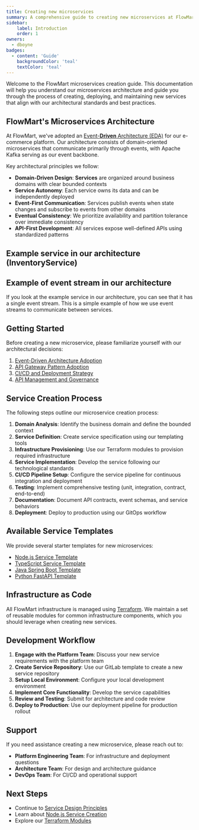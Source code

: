 ```yaml
---
title: Creating new microservices
summary: A comprehensive guide to creating new microservices at FlowMart following our best practices and standards
sidebar:
    label: Introduction
    order: 1
owners: 
  - dboyne
badges:
  - content: 'Guide'
    backgroundColor: 'teal'
    textColor: 'teal'
---
```


Welcome to the FlowMart microservices creation guide. This documentation will help you understand our microservices architecture and guide you through the process of creating, deploying, and maintaining new services that align with our architectural standards and best practices.

## FlowMart's Microservices Architecture

At FlowMart, we've adopted an [Event-**Driven** Architecture (EDA)](/docs/architecture-records/published/02-eda-adoption) for our e-commerce platform. Our architecture consists of domain-oriented microservices that communicate primarily through events, with Apache Kafka serving as our event backbone.

Key architectural principles we follow:

- **Domain-Driven Design**: **Services** are organized around business domains with clear bounded contexts
- **Service Autonomy**: Each service owns its data and can be independently deployed
- **Event-First Communication**: Services publish events when state changes and subscribe to events from other domains
- **Eventual Consistency**: We prioritize availability and partition tolerance over immediate consistency
- **API-First Development**: All services expose well-defined APIs using standardized patterns

## Example service in our architecture (InventoryService)
<NodeGraph id="InventoryService" version="0.0.2" type="service"  />

## Example of event stream in our architecture

If you look at the example service in our architecture, you can see that it has a single event stream. This is a simple example of how we use event streams to communicate between services.

<Design file="event-stream-example" search={false} />


## Getting Started

Before creating a new microservice, please familiarize yourself with our architectural decisions:

1. [Event-Driven Architecture Adoption](/docs/architecture-records/published/02-eda-adoption)
2. [API Gateway Pattern Adoption](/docs/architecture-records/published/01-api-gateway-pattern)
3. [CI/CD and Deployment Strategy](/docs/architecture-records/drafts/02-cicd-deployment-strategy)
4. [API Management and Governance](/docs/architecture-records/drafts/03-api-management-governance)

## Service Creation Process

The following steps outline our microservice creation process:

1. **Domain Analysis**: Identify the business domain and define the bounded context
2. **Service Definition**: Create service specification using our templating tools
3. **Infrastructure Provisioning**: Use our Terraform modules to provision required infrastructure
4. **Service Implementation**: Develop the service following our technological standards
5. **CI/CD Pipeline Setup**: Configure the service pipeline for continuous integration and deployment
6. **Testing**: Implement comprehensive testing (unit, integration, contract, end-to-end)
7. **Documentation**: Document API contracts, event schemas, and service behaviors
8. **Deployment**: Deploy to production using our GitOps workflow

## Available Service Templates

We provide several starter templates for new microservices:

- [Node.js Service Template](/docs/guides/creating-new-microservices/node-service)
- [TypeScript Service Template](/docs/guides/creating-new-microservices/typescript-service)
- [Java Spring Boot Template](/docs/guides/creating-new-microservices/java-spring-boot)
- [Python FastAPI Template](/docs/guides/creating-new-microservices/python-fastapi)

## Infrastructure as Code

All FlowMart infrastructure is managed using [Terraform](/docs/guides/creating-new-microservices/terraform-modules). We maintain a set of reusable modules for common infrastructure components, which you should leverage when creating new services.

## Development Workflow

1. **Engage with the Platform Team**: Discuss your new service requirements with the platform team
2. **Create Service Repository**: Use our GitLab template to create a new service repository
3. **Setup Local Environment**: Configure your local development environment
4. **Implement Core Functionality**: Develop the service capabilities
5. **Review and Testing**: Submit for architecture and code review
6. **Deploy to Production**: Use our deployment pipeline for production rollout

## Support

If you need assistance creating a new microservice, please reach out to:

- **Platform Engineering Team**: For infrastructure and deployment questions
- **Architecture Team**: For design and architecture guidance
- **DevOps Team**: For CI/CD and operational support

## Next Steps

- Continue to [Service Design Principles](/docs/guides/creating-new-microservices/service-design-principles)
- Learn about [Node.js Service Creation](/docs/guides/creating-new-microservices/node-service)
- Explore our [Terraform Modules](/docs/guides/creating-new-microservices/terraform-modules) 